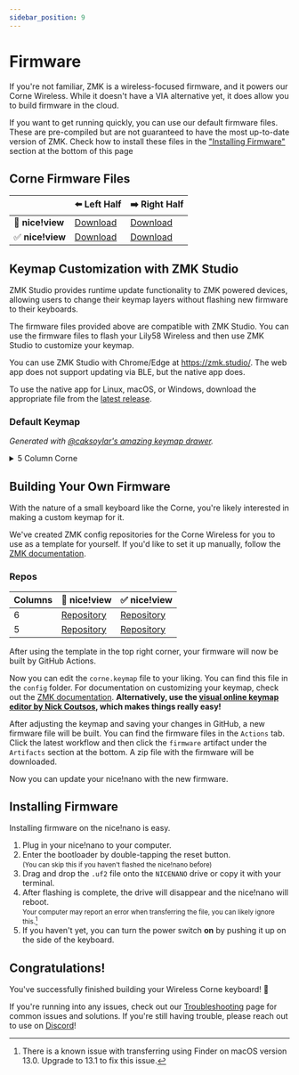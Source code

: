 ```yaml
---
sidebar_position: 9
---
```


# Firmware

If you're not familiar, ZMK is a wireless-focused firmware, and it powers our Corne Wireless. While it doesn't have a VIA alternative yet, it does allow you to build firmware in the cloud.

If you want to get running quickly, you can use our default firmware files. These are pre-compiled but are not guaranteed to have the most up-to-date version of ZMK. Check how to install these files in the ["Installing Firmware"](#installing-firmware) section at the bottom of this page

## Corne Firmware Files

|                  | ⬅️ Left Half | ➡️ Right Half |
|------------------|--------------|---------------|
| 🚫 **nice!view** |[Download](/assets/6_col_corne_left-nice_nano_v2-zmk.uf2)|[Download](/assets/6_col_corne_right-nice_nano_v2-zmk.uf2)|
| ✅ **nice!view** |[Download](/assets/6_col_corne_left-nice_view_adapter-nice_view-nice_nano_v2-zmk.uf2)|[Download](/assets/6_col_corne_right-nice_view_adapter-nice_view-nice_nano_v2-zmk.uf2)|

## Keymap Customization with ZMK Studio

ZMK Studio provides runtime update functionality to ZMK powered devices, allowing users to change their keymap layers without flashing new firmware to their keyboards.

The firmware files provided above are compatible with ZMK Studio. You can use the firmware files to flash your Lily58 Wireless and then use ZMK Studio to customize your keymap.

You can use ZMK Studio with Chrome/Edge at https://zmk.studio/. The web app does not support updating via BLE, but the native app does.

To use the native app for Linux, macOS, or Windows, download the appropriate file from the [latest release](https://github.com/zmkfirmware/zmk-studio/releases).

### Default Keymap

<DefaultKeymap6Col className="keymap" />

*Generated with [@caksoylar's amazing keymap drawer](https://caksoylar.github.io/keymap-drawer).*

<details>
  <summary>5 Column Corne</summary>

## 5 Column Corne Firmware Files

|                  | ⬅️ Left Half | ➡️ Right Half |
|------------------|--------------|---------------|
| 🚫 **nice!view** |[Download](/assets/5_col_corne_left-nice_nano_v2-zmk.uf2)|[Download](/assets/5_col_corne_right-nice_nano_v2-zmk.uf2)|
| ✅ **nice!view** |[Download](/assets/5_col_corne_left-nice_view_adapter-nice_view-nice_nano_v2-zmk.uf2)|[Download](/assets/5_col_corne_right-nice_view_adapter-nice_view-nice_nano_v2-zmk.uf2)|


### 5 Column Default Keymap

Since the 5 colum layout has limited space autoshift is setup by default.

<DefaultKeymap5Col className="keymap" />

*Generated with [@caksoylar's amazing keymap drawer](https://caksoylar.github.io/keymap-drawer).*

</details>

## Building Your Own Firmware

With the nature of a small keyboard like the Corne, you're likely interested in making a custom keymap for it.

We've created ZMK config repositories for the Corne Wireless for you to use as a template for yourself. If you'd like to set it up manually, follow the [ZMK documentation](https://zmk.dev/docs/user-setup).

### Repos
| Columns | 🚫 nice!view | ✅ nice!view |
|---------|--------------|--------------|
|6|[Repository](https://github.com/typeractivexyz/corne-wireless-zmk-config)|[Repository](https://github.com/typeractivexyz/corne-wireless-view-zmk-config)|
|5|[Repository](https://github.com/typeractivexyz/corne-wireless-5-col-zmk-config)|[Repository](https://github.com/typeractivexyz/corne-wireless-5-col-view-zmk-config)|

After using the template in the top right corner, your firmware will now be built by GitHub Actions.

Now you can edit the `corne.keymap` file to your liking. You can find this file in the `config` folder. For documentation on customizing your keymap, check out the [ZMK documentation](https://zmk.dev/docs/features/keymaps). **Alternatively, use the [visual online keymap editor by Nick Coutsos](https://github.com/nickcoutsos/keymap-editor), which makes things really easy!**

After adjusting the keymap and saving your changes in GitHub, a new firmware file will be built. You can find the firmware files in the `Actions` tab. Click the latest workflow and then click the `firmware` artifact under the `Artifacts` section at the bottom. A zip file with the firmware will be downloaded.

Now you can update your nice!nano with the new firmware.

## Installing Firmware

Installing firmware on the nice!nano is easy.

1. Plug in your nice!nano to your computer.
2. Enter the bootloader by double-tapping the reset button. <br/> <small>(You can skip this if you haven't flashed the nice!nano before)</small>
3. Drag and drop the `.uf2` file onto the `NICENANO` drive or copy it with your terminal.
4. After flashing is complete, the drive will disappear and the nice!nano will reboot. <br/> <small>Your computer may report an error when transferring the file, you can likely ignore this.[^1]</small> 
5. If you haven't yet, you can turn the power switch **on** by pushing it up on the side of the keyboard.

[^1]: There is a known issue with transferring using Finder on macOS version 13.0. Upgrade to 13.1 to fix this issue.

## Congratulations!

You've successfully finished building your Wireless Corne keyboard! 🎉

If you're running into any issues, check out our [Troubleshooting](/troubleshooting) page for common issues and solutions. If you're still having trouble, please reach out to use on [Discord](https://typeractive.xyz/discord)!
